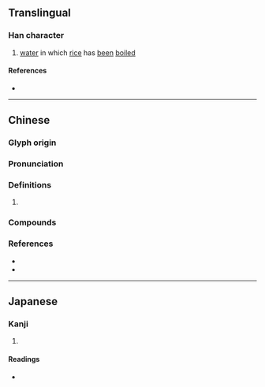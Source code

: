 {{character info/new}}
==Translingual==

===Han character===
{{Han char|rn=85|rad=水|as=11|sn=14|four=37127|canj=EOLB|ids=⿰氵脩}}

# [[water]] in which [[rice]] has [[been]] [[boil]]ed

====References====
* {{Han ref|kx=0643.250|dkj=18071|dj=1051.040|hdz=31725.020|uh=6EEB|ud=28395|bh=E2AA|bd=58026}}

----

==Chinese==
{{zh-forms}}

===Glyph origin===
{{Han etym}}

===Pronunciation===
{{zh-pron
|m=xiǔ
|c=sau2,sau3,sau1
|mc=y
|oc=
|cat=n
}}

===Definitions===
{{zh-hanzi}}

# {{rfdef|zh}}

===Compounds===
{{zh-der|滫漿|滫瀡|蘭芷漸滫}}

===References===
* {{R:twedu|B02255}}
* {{R:yue:mfccd}}

----

==Japanese==

===Kanji===
{{ja-kanji|grade=|rs=水11}}

# {{rfdef|ja|sort=水11}}

====Readings====
* {{ja-readings|on=[[しゅう]] (shū), [[しゅ]] (shu)|kun=[[とぎしる]] (togishiru)}}